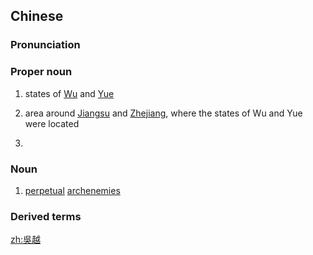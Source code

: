 {{also|吴越}}
==Chinese==
{{zh-forms|s=吴越}}

===Pronunciation===
{{zh-pron
|m=Wúyuè
|c=ng4 jyut6
|cat=pn,n
}}

===Proper noun===
{{zh-proper noun}}

# {{lb|zh|historical}} states of [[w:Wu (state)|Wu]] and [[w:Yue (state)|Yue]] {{gloss|two kingdoms during the Spring and Autumn period}}
# area around [[Jiangsu]] and [[Zhejiang]], where the states of Wu and Yue were located
# {{lb|zh|historical}} {{w|Wuyue}} {{gloss|one of the ten kingdoms during the {{w|Five Dynasties period}}}}

===Noun===
{{zh-noun}}

# {{lb|zh|figurative}} [[perpetual]] [[archenemy|archenemies]]

===Derived terms===
{{zh-der|吳越同舟}}

[[zh:吳越]]